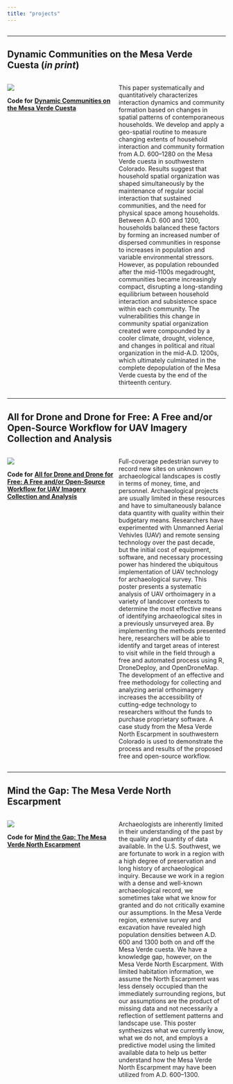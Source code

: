 ```yaml
---
title: "projects"
---
```


<style>
.column-full{
  float: left;
  width: 100%;
  text-align: left;
}
.column-left{
  float: left;
  width: 50%;
  text-align: left;
}
.column-right{
  float: right;
  width: 49%;
  text-align: left;
}
</style>
<div class="column-full">

**************************************************************************
## **Dynamic Communities on the Mesa Verde Cuesta** (*in print*)
</div>

<div class="column-left">
![](/Users/kmreese/Documents/kmreese.io/kmreese-io.github.io/Pictures/REESE_ET_AL_2019.jpg)
\linebreak
\linebreak
  
**Code for** [**Dynamic Communities on the Mesa Verde Cuesta**](https://github.com/kmreese-io/Reese_et_al_2019)
</div>

<div class="column-right">
This paper systematically and quantitatively characterizes interaction dynamics and community formation based on changes in spatial patterns of contemporaneous households. We develop and apply a geo-spatial routine to measure changing extents of household interaction and community formation from A.D. 600–1280 on the Mesa Verde cuesta in southwestern Colorado. Results suggest that household spatial organization was shaped simultaneously by the maintenance of regular social interaction that sustained communities, and the need for physical space among households. Between A.D. 600 and 1200, households balanced these factors by forming an increased number of dispersed communities in response to increases in population and variable environmental stressors. However, as population rebounded after the mid-1100s megadrought, communities became increasingly compact, disrupting a long-standing equilibrium between household interaction and subsistence space within each community. The vulnerabilities this change in community spatial organization created were compounded by a cooler climate, drought, violence, and changes in political and ritual organization in the mid-A.D. 1200s, which ultimately culminated in the complete depopulation of the Mesa Verde cuesta by the end of the thirteenth century.
</div>

<div class="column-full">
**************************************************************************
## **All for Drone and Drone for Free: A Free and/or Open-Source Workflow for UAV Imagery Collection and Analysis**
</div>

<div class="column-left">
![](/Users/kmreese/Documents/kmreese.io/kmreese-io.github.io/Pictures/SAA-REESE_2019.jpeg)
\linebreak
\linebreak
  
**Code for** [**All for Drone and Drone for Free: A Free and/or Open-Source Workflow for UAV Imagery Collection and Analysis**](https://github.com/kmreese-io/SAA-Reese_2019)
</div>

<div class="column-right">
Full-coverage pedestrian survey to record new sites on unknown archaeological landscapes is costly in terms of money, time, and personnel. Archaeological projects are usually limited in these resources and have to simultaneously balance data quantity with quality within their budgetary means. Researchers have experimented with Unmanned Aerial Vehivles (UAV) and remote sensing technology over the past decade, but the initial cost of equipment, software, and necessary processing power has hindered the ubiquitous implementation of UAV technology for archaeological survey. This poster presents a systematic analysis of UAV orthoimagery in a variety of landcover contexts to determine the most effective means of identifying archaeological sites in a previously unsurveyed area. By implementing the methods presented here, researchers will be able to identify and target areas of interest to visit while in the field through a free and automated process using R, DroneDeploy, and OpenDroneMap. The development of an effective and free methodology for collecting and analyzing aerial orthoimagery increases the accessibility of cutting-edge technology to researchers without the funds to purchase proprietary software. A case study from the Mesa Verde North Escarpment in southwestern Colorado is used to demonstrate the process and results of the proposed free and open-source workflow.
</div>

<div class="column-full">
**************************************************************************
## **Mind the Gap: The Mesa Verde North Escarpment**
</div>

<div class="column-left">
![](/Users/kmreese/Documents/kmreese.io/kmreese-io.github.io/Pictures/SAA-REESE_AND_YAQUINTO_2018.jpeg)
\linebreak
\linebreak
  
**Code for** [**Mind the Gap: The Mesa Verde North Escarpment**](https://github.com/kmreese-io/SAA-Reese_and_Yaquinto_2018)
</div>

<div class="column-right">
Archaeologists are inherently limited in their understanding of the past by the quality and quantity of data available. In the U.S. Southwest, we are fortunate to work in a region with a high degree of preservation and long history of archaeological inquiry. Because we work in a region with a dense and well-known archaeological record, we sometimes take what we know for granted and do not critically examine our assumptions. In the Mesa Verde region, extensive survey and excavation have revealed high population densities between A.D. 600 and 1300 both on and off the Mesa Verde cuesta. We have a knowledge gap, however, on the Mesa Verde North Escarpment. With limited habitation information, we assume the North Escarpment was less densely occupied than the immediately surrounding regions, but our assumptions are the product of missing data and not necessarily a reflection of settlement patterns and landscape use. This poster synthesizes what we currently know, what we do not, and employs a predictive model using the limited available data to help us better understand how the Mesa Verde North Escarpment may have been utilized from A.D. 600--1300.
</div>

